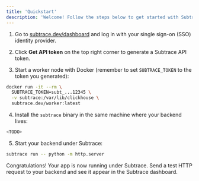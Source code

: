 ```yaml
---
title: 'Quickstart'
description: 'Welcome! Follow the steps below to get started with Subtrace.'
---
```


1. Go to [subtrace.dev/dashboard](https://subtrace.dev/dashboard) and log in with your single sign-on (SSO) identity provider.

2. Click **Get API token** on the top right corner to generate a Subtrace API token.

3. Start a worker node with Docker (remember to set `SUBTRACE_TOKEN` to the token you generated):

```bash
docker run -it --rm \
  SUBTRACE_TOKEN=subt_...12345 \
  -v subtrace:/var/lib/clickhouse \
  subtrace.dev/worker:latest
```

4. Install the `subtrace` binary in the same machine where your backend lives:

```bash
<TODO>
```

5. Start your backend under Subtrace:

```bash
subtrace run -- python -m http.server
```

Congratulations! Your app is now running under Subtrace. Send a test HTTP
request to your backend and see it appear in the Subtrace dashboard.
